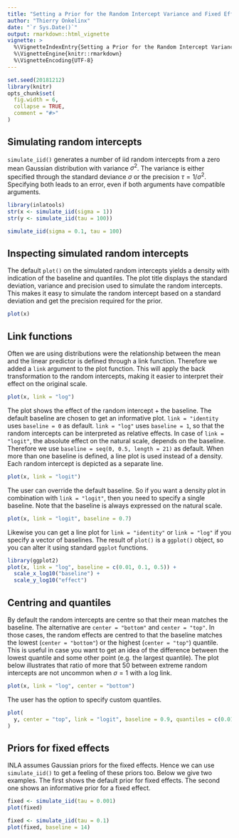 ```yaml
---
title: "Setting a Prior for the Random Intercept Variance and Fixed Effects"
author: "Thierry Onkelinx"
date: "`r Sys.Date()`"
output: rmarkdown::html_vignette
vignette: >
  %\VignetteIndexEntry{Setting a Prior for the Random Intercept Variance and Fixed Effects}
  %\VignetteEngine{knitr::rmarkdown}
  %\VignetteEncoding{UTF-8}
---
```


```r
set.seed(20181212)
library(knitr)
opts_chunk$set(
  fig.width = 6,
  collapse = TRUE,
  comment = "#>"
)
```

## Simulating random intercepts

`simulate_iid()` generates a number of iid random intercepts from a zero mean Gaussian distribution with variance $\sigma^2$.
The variance is either specified through the standard deviance $\sigma$ or the precision $\tau = 1 /\sigma ^2$.
Specifying both leads to an error, even if both arguments have compatible arguments.

```r
library(inlatools)
str(x <- simulate_iid(sigma = 1))
str(y <- simulate_iid(tau = 100))
```

```r
simulate_iid(sigma = 0.1, tau = 100)
```

## Inspecting simulated random intercepts


The default `plot()` on the simulated random intercepts yields a density with indication of the baseline and quantiles.
The plot title displays the standard deviation, variance and precision used to simulate the random intercepts.
This makes it easy to simulate the random intercept based on a standard deviation and get the precision required for the prior.

```r
plot(x)
```

## Link functions

Often we are using distributions were the relationship between the mean and the linear predictor is defined through a link function.
Therefore we added a `link` argument to the plot function.
This will apply the back transformation to the random intercepts, making it easier to interpret their effect on the original scale.

```r
plot(x, link = "log")
```

The plot shows the effect of the random intercept + the baseline.
The default baseline are chosen to get an informative plot.
`link = "identity` uses `baseline = 0` as default.
`link = "log"` uses `baseline = 1`, so that the random intercepts can be interpreted as relative effects.
In case of `link = "logit"`, the absolute effect on the natural scale, depends on the baseline.
Therefore we use `baseline = seq(0, 0.5, length = 21)` as default.
When more than one baseline is defined, a line plot is used instead of a density.
Each random intercept is depicted as a separate line.

```r
plot(x, link = "logit")
```

The user can override the default baseline.
So if you want a density plot in combination with `link = "logit"`, then you need to specify a single baseline.
Note that the baseline is always expressed on the natural scale.

```r
plot(x, link = "logit", baseline = 0.7)
```

Likewise you can get a line plot for `link = "identity"` or `link = "log"` if you specify a vector of baselines.
The result of `plot()` is a `ggplot()` object, so you can alter it using standard `ggplot` functions.

```r
library(ggplot2)
plot(x, link = "log", baseline = c(0.01, 0.1, 0.5)) +
  scale_x_log10("baseline") +
  scale_y_log10("effect")
```

## Centring and quantiles

By default the random intercepts are centre so that their mean matches the baseline.
The alternative are `center = "bottom"` and `center = "top"`.
In those cases, the random effects are centred to that the baseline matches the lowest (`center = "bottom"`) or the highest (`center = "top"`) quantile.
This is useful in case you want to get an idea of the difference between the lowest quantile and some other point (e.g. the largest quantile).
 The plot below illustrates that ratio of more that 50 between extreme random intercepts are not uncommon when $\sigma = 1$ with a log link.

```r
plot(x, link = "log", center = "bottom")
```

The user has the option to specify custom quantiles.

```r
plot(
  y, center = "top", link = "logit", baseline = 0.9, quantiles = c(0.01, 0.99)
)
```

## Priors for fixed effects

INLA assumes Gaussian priors for the fixed effects.
Hence we can use `simulate_iid()` to get a feeling of these priors too.
Below we give two examples.
The first shows the default prior for fixed effects.
The second one shows an informative prior for a fixed effect.

```r
fixed <- simulate_iid(tau = 0.001)
plot(fixed)
```

```r
fixed <- simulate_iid(tau = 0.1)
plot(fixed, baseline = 14)
```
